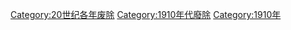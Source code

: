 {{discat|191|0|1909|1911}}
{{Commonscat|1910 disestablishments}}

[[Category:20世纪各年废除|Category:20世纪各年废除]]
[[Category:1910年代廢除|Category:1910年代廢除]]
[[Category:1910年|Category:1910年]]